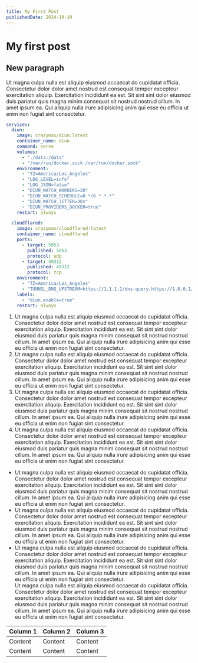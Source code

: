 ```yaml
---
title: My First Post
publishedDate: 2024-10-10
---
```

# My first post

## New paragraph

Ut magna culpa nulla est aliquip eiusmod occaecat do cupidatat officia. Consectetur dolor dolor amet nostrud est consequat tempor excepteur exercitation aliquip. Exercitation incididunt ea est. Sit sint sint dolor eiusmod duis pariatur quis magna minim consequat sit nostrud nostrud cillum. In amet ipsum ea. Qui aliquip nulla irure adipisicing anim qui esse eu officia ut enim non fugiat sint consectetur.

```yaml
services:
  diun:
    image: crazymax/diun:latest
    container_name: diun
    command: serve
    volumes:
      - "./data:/data"
      - "/var/run/docker.sock:/var/run/docker.sock"
    environment:
      - "TZ=America/Los_Angeles"
      - "LOG_LEVEL=info"
      - "LOG_JSON=false"
      - "DIUN_WATCH_WORKERS=20"
      - "DIUN_WATCH_SCHEDULE=0 */6 * * *"
      - "DIUN_WATCH_JITTER=30s"
      - "DIUN_PROVIDERS_DOCKER=true"
    restart: always

  cloudflared:
    image: crazymax/cloudflared:latest
    container_name: cloudflared
    ports:
      - target: 5053
        published: 5053
        protocol: udp
      - target: 49312
        published: 49312
        protocol: tcp
    environment:
      - "TZ=America/Los_Angeles"
      - "TUNNEL_DNS_UPSTREAM=https://1.1.1.1/dns-query,https://1.0.0.1/dns-query"
    labels:
      - "diun.enable=true"
    restart: always

```

1. Ut magna culpa nulla est aliquip eiusmod occaecat do cupidatat officia. Consectetur dolor dolor amet nostrud est consequat tempor excepteur exercitation aliquip. Exercitation incididunt ea est. Sit sint sint dolor eiusmod duis pariatur quis magna minim consequat sit nostrud nostrud cillum. In amet ipsum ea. Qui aliquip nulla irure adipisicing anim qui esse eu officia ut enim non fugiat sint consectetur.
2. Ut magna culpa nulla est aliquip eiusmod occaecat do cupidatat officia. Consectetur dolor dolor amet nostrud est consequat tempor excepteur exercitation aliquip. Exercitation incididunt ea est. Sit sint sint dolor eiusmod duis pariatur quis magna minim consequat sit nostrud nostrud cillum. In amet ipsum ea. Qui aliquip nulla irure adipisicing anim qui esse eu officia ut enim non fugiat sint consectetur.
3. Ut magna culpa nulla est aliquip eiusmod occaecat do cupidatat officia. Consectetur dolor dolor amet nostrud est consequat tempor excepteur exercitation aliquip. Exercitation incididunt ea est. Sit sint sint dolor eiusmod duis pariatur quis magna minim consequat sit nostrud nostrud cillum. In amet ipsum ea. Qui aliquip nulla irure adipisicing anim qui esse eu officia ut enim non fugiat sint consectetur.
4. Ut magna culpa nulla est aliquip eiusmod occaecat do cupidatat officia. Consectetur dolor dolor amet nostrud est consequat tempor excepteur exercitation aliquip. Exercitation incididunt ea est. Sit sint sint dolor eiusmod duis pariatur quis magna minim consequat sit nostrud nostrud cillum. In amet ipsum ea. Qui aliquip nulla irure adipisicing anim qui esse eu officia ut enim non fugiat sint consectetur.

* Ut magna culpa nulla est aliquip eiusmod occaecat do cupidatat officia. Consectetur dolor dolor amet nostrud est consequat tempor excepteur exercitation aliquip. Exercitation incididunt ea est. Sit sint sint dolor eiusmod duis pariatur quis magna minim consequat sit nostrud nostrud cillum. In amet ipsum ea. Qui aliquip nulla irure adipisicing anim qui esse eu officia ut enim non fugiat sint consectetur.
* Ut magna culpa nulla est aliquip eiusmod occaecat do cupidatat officia. Consectetur dolor dolor amet nostrud est consequat tempor excepteur exercitation aliquip. Exercitation incididunt ea est. Sit sint sint dolor eiusmod duis pariatur quis magna minim consequat sit nostrud nostrud cillum. In amet ipsum ea. Qui aliquip nulla irure adipisicing anim qui esse eu officia ut enim non fugiat sint consectetur.
* Ut magna culpa nulla est aliquip eiusmod occaecat do cupidatat officia. Consectetur dolor dolor amet nostrud est consequat tempor excepteur exercitation aliquip. Exercitation incididunt ea est. Sit sint sint dolor eiusmod duis pariatur quis magna minim consequat sit nostrud nostrud cillum. In amet ipsum ea. Qui aliquip nulla irure adipisicing anim qui esse eu officia ut enim non fugiat sint consectetur.\
  Ut magna culpa nulla est aliquip eiusmod occaecat do cupidatat officia. Consectetur dolor dolor amet nostrud est consequat tempor excepteur exercitation aliquip. Exercitation incididunt ea est. Sit sint sint dolor eiusmod duis pariatur quis magna minim consequat sit nostrud nostrud cillum. In amet ipsum ea. Qui aliquip nulla irure adipisicing anim qui esse eu officia ut enim non fugiat sint consectetur.

| Column 1 | Column 2 | Column 3 |
| -------- | -------- | -------- |
| Content  | Content  | Content  |
| Content  | Content  | Content  |
